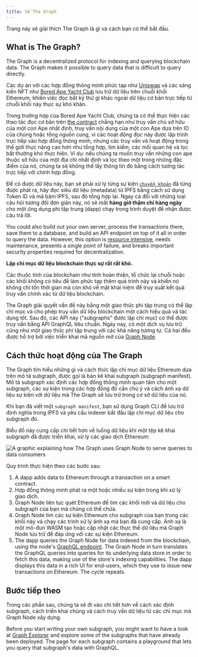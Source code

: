 ```yaml
---
title: Về The Graph
---
```


Trang này sẽ giải thích The Graph là gì và cách bạn có thể bắt đầu.

## What is The Graph?

The Graph is a decentralized protocol for indexing and querying blockchain data. The Graph makes it possible to query data that is difficult to query directly.

Các dự án với các hợp đồng thông minh phức tạp như [Uniswap](https://uniswap.org/) và các sáng kiến NFT như [Bored Ape Yacht Club](https://boredapeyachtclub.com/) lưu trữ dữ liệu trên chuỗi khối Ethereum, khiến việc đọc bất kỳ thứ gì khác ngoài dữ liệu cơ bản trực tiếp từ chuỗi khối này thực sự khó khăn.

Trong trường hợp của Bored Ape Yacht Club, chúng ta có thể thực hiện các thao tác đọc cơ bản trên [the contract](https://etherscan.io/address/0xbc4ca0eda7647a8ab7c2061c2e118a18a936f13d#code) chẳng hạn như truy vấn chủ sở hữu của một con Ape nhất định, truy vấn nội dung của một con Ape dựa trên ID của chúng hoặc tổng nguồn cung, vì các hoạt động đọc này được lập trình trực tiếp vào hợp đồng thông minh, nhưng các truy vấn và hoạt động trong thế giới thực nâng cao hơn như tổng hợp, tìm kiếm, các mối quan hệ và lọc bất thường khó thực hiện. Ví dụ: nếu chúng ta muốn truy vấn những con ape thuộc sở hữu của một địa chỉ nhất định và lọc theo một trong những đặc điểm của nó, chúng ta sẽ không thể lấy thông tin đó bằng cách tương tác trực tiếp với chính hợp đồng.

Để có được dữ liệu này, bạn sẽ phải xử lý từng sự kiện [`chuyển khoản`](https://etherscan.io/address/0xbc4ca0eda7647a8ab7c2061c2e118a18a936f13d#code#L1746) đã từng được phát ra, hãy đọc siêu dữ liệu (metadata) từ IPFS bằng cách sử dụng Token ID và mã băm IPFS, sau đó tổng hợp lại. Ngay cả đối với những loại câu hỏi tương đối đơn giản này, nó sẽ mất **hàng giờ thậm chí hàng ngày** cho một ứng dụng phi tập trung (dapp) chạy trong trình duyệt để nhận được câu trả lời.

You could also build out your own server, process the transactions there, save them to a database, and build an API endpoint on top of it all in order to query the data. However, this option is [resource intensive](/network/benefits/), needs maintenance, presents a single point of failure, and breaks important security properties required for decentralization.

**Lập chỉ mục dữ liệu blockchain thực sự rất rất khó.**

Các thuộc tính của blockchain như tính hoàn thiện, tổ chức lại chuỗi hoặc các khối không có tiêu đề làm phức tạp thêm quá trình này và khiến nó không chỉ tốn thời gian mà còn khó về mặt khái niệm để truy xuất kết quả truy vấn chính xác từ dữ liệu blockchain.

The Graph giải quyết vấn đề này bằng một giao thức phi tập trung có thể lập chỉ mục và cho phép truy vấn dữ liệu blockchain một cách hiệu quả và tác dụng tốt. Sau đó, các API này ("subgraphs" được lập chỉ mục) có thể được truy vấn bằng API GraphQL tiêu chuẩn. Ngày nay, có một dịch vụ lưu trữ cũng như một giao thức phi tập trung với các khả năng tương tự. Cả hai đều được hỗ trợ bởi việc triển khai mã nguồn mở của [Graph Node](https://github.com/graphprotocol/graph-node).

## Cách thức hoạt động của The Graph

The Graph tìm hiểu những gì và cách thức lập chỉ mục dữ liệu Ethereum dựa trên mô tả subgraph, được gọi là bản kê khai subgraph (subgraph manifest). Mô tả subgraph xác định các hợp đồng thông minh quan tâm cho một subgraph, các sự kiện trong các hợp đồng đó cần chú ý và cách ánh xạ dữ liệu sự kiện với dữ liệu mà The Graph sẽ lưu trữ trong cơ sở dữ liệu của nó.

Khi bạn đã viết một `subgraph manifest`, bạn sử dụng Graph CLI để lưu trữ định nghĩa trong IPFS và yêu cầu indexer bắt đầu lập chỉ mục dữ liệu cho subgraph đó.

Biểu đồ này cung cấp chi tiết hơn về luồng dữ liệu khi một tệp kê khai subgraph đã được triển khai, xử lý các giao dịch Ethereum:

![A graphic explaining how The Graph uses Graph Node to serve queries to data consumers](/img/graph-dataflow.png)

Quy trình thực hiện theo các bước sau:

1. A dapp adds data to Ethereum through a transaction on a smart contract.
2. Hợp đồng thông minh phát ra một hoặc nhiều sự kiện trong khi xử lý giao dịch.
3. Graph Node liên tục quét Ethereum để tìm các khối mới và dữ liệu cho subgraph của bạn mà chúng có thể chứa.
4. Graph Node tìm các sự kiện Ethereum cho subgraph của bạn trong các khối này và chạy các trình xử lý ánh xạ mà bạn đã cung cấp. Ánh xạ là một mô-đun WASM tạo hoặc cập nhật các thực thể dữ liệu mà Graph Node lưu trữ để đáp ứng với các sự kiện Ethereum.
5. The dapp queries the Graph Node for data indexed from the blockchain, using the node's [GraphQL endpoint](https://graphql.org/learn/). The Graph Node in turn translates the GraphQL queries into queries for its underlying data store in order to fetch this data, making use of the store's indexing capabilities. The dapp displays this data in a rich UI for end-users, which they use to issue new transactions on Ethereum. The cycle repeats.

## Bước tiếp theo

Trong các phần sau, chúng ta sẽ đi vào chi tiết hơn về cách xác định subgraph, cách triển khai chúng và cách truy vấn dữ liệu từ các chỉ mục mà Graph Node xây dựng.

Before you start writing your own subgraph, you might want to have a look at [Graph Explorer](https://thegraph.com/explorer) and explore some of the subgraphs that have already been deployed. The page for each subgraph contains a playground that lets you query that subgraph's data with GraphQL.
